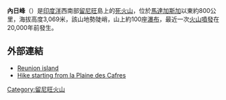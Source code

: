{{Infobox mountain
| Name = 內日峰<br />Piton des Neiges
| other_name = 
| Photo = Piton des neiges.jpg
| photo_caption = 
| Elevation = 3,069米
| elevation_ref = 
| Prominence = 3069米
| prominence_ref = 
| listing = 
| translation = 
| language = 
| Location = [[印度洋|印度洋]][[留尼旺|留尼旺]]
| pushpin_map = 
| map_alt = 
| map_caption = 
| map_size = 
| label = Piton des Neiges
| label_position = 
| lat_d = 21
| lat_m = 05
| lat_s = 54
| lat_NS = S
| long_d = 55
| long_m = 28
| long_s = 51
| long_EW = E
| topo = 
| Type = [[盾狀火山|盾狀火山]]
| Age = [[上新世|上新世]]
| Last eruption = 20,000年前
| first_ascent = 
| easiest_route = 
}}

'''內日峰'''（{{lang-fr|Piton des Neiges}}）是[[印度洋|印度洋]]西南部[[留尼旺|留尼旺]]島上的[[死火山|死火山]]，位於[[馬達加斯加|馬達加斯加]]以東約800公里，海拔高度3,069米，該山地勢陡峭，山上約100座[[瀑布|瀑布]]，最近一次[[火山噴發|火山噴發]]在20,000年前發生。

==外部連結==
* [http://hvo.wr.usgs.gov/volcanowatch/2001/01_03_29.html Reunion island] {{Wayback|url=http://hvo.wr.usgs.gov/volcanowatch/2001/01_03_29.html |date=20120204034625 }}
* [http://www.randozone.com/iti.php?detail=10036 Hike starting from la Plaine des Cafres] {{Wayback|url=http://www.randozone.com/iti.php?detail=10036 |date=20160402080759 }}

{{火山學小作品}}

[[Category:留尼旺火山|Category:留尼旺火山]]